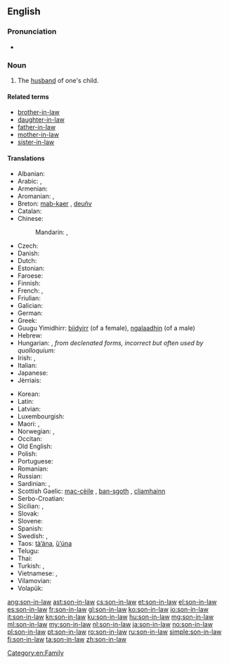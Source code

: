 ==English==

===Pronunciation===
* {{audio|en-us-son-in-law.ogg|Audio (US)}}

===Noun===
{{en-noun|head=[[son]][[-in-law]]|sons-in-law}}

# The [[husband]] of one's child.

====Related terms====
* [[brother-in-law]]
* [[daughter-in-law]]
* [[father-in-law]]
* [[mother-in-law]]
* [[sister-in-law]]

====Translations====
{{trans-top|son-in-law}}
* Albanian: {{t-|sq|dhëndër|m}}
* Arabic: {{t-|ar|زوج الابنة|m|tr=zawj al-íbna|sc=Arab}}, {{t-|ar|صهر|m|tr=Sihr|sc=Arab}}
* Armenian: {{t-|hy|փեսա|tr=p’esa}}
* Aromanian: {{t-|rup|dzinire|m}}, {{t-|rup|dziniri|m}}
* Breton: [[mab-kaer]] {{g|m}}, [[deuñv]] {{g|m}}
* Catalan: {{t-|ca|gendre|m}}
* Chinese:
*: Mandarin: {{t-|cmn|女婿|tr=nǚxu|sc=Hani}},  {{t-|cmn|婿|tr=xù|sc=Hani}}
* Czech: {{t+|cs|zeť|m}}
* Danish: {{t-|da|svigersøn|c}}
* Dutch: {{t+|nl|schoonzoon|m}}
* Estonian: {{t-|et|väimees}}
* Faroese: {{t-|fo|versonur|m}}
* Finnish: {{t+|fi|vävy}}
* French: {{t+|fr|beau-fils|m}}, {{t+|fr|gendre|m}}
* Friulian: {{tø|fur|ginar|m}}
* Galician: {{t+|gl|xenro|m}}
* German: {{t+|de|Schwiegersohn|m}}
* Greek: {{t+|el|γαμπρός|m|tr=gamprós}}
* Guugu Yimidhirr: [[biidyirr]] (of a female), [[ngalaadhin]] (of a male)
* Hebrew: {{t+|he|חָתָן|m|tr=khatan}}
* Hungarian: {{t+|hu|vő}}, ''from declenated forms, incorrect but often used by quolloquium:'' {{t+|hu|vej}}
* Irish: {{t-|ga|cliamhain|m}}, {{t-|ga|cliamhaineacha|p}}
* Italian: {{t+|it|genero|m}}
* Japanese: {{t+|ja|婿|tr=むこ, muko}}
* Jèrriais: {{tø|roa-jer|bieau-fis|m}}
{{trans-mid}}
* Korean: {{t+|ko|사위|tr=sawi|sc=Kore}}
* Latin: {{t+|la|gener|m}}
* Latvian: {{t+|lv|znots}}
* Luxembourgish: {{t-|lb|Eedem|m}}
* Maori: {{t-|mi|hunaonga}}, {{t-|mi|hunōnga}}
* Norwegian: {{t+|no|svigersønn}}, {{t-|no|måg}}
* Occitan: {{t+|oc|gendre|m}}
* Old English: {{t-|ang|āþum|m}}
* Polish: {{t+|pl|zięć|m}}
* Portuguese: {{t+|pt|genro|m}}
* Romanian: {{t+|ro|ginere|m}}
* Russian: {{t+|ru|зять|m|tr=zjat’}}
* Sardinian: {{t-|sc|géneru|m}}, {{t-|sc|génniru|m}}
* Scottish Gaelic: [[mac-cèile]] {{g|m}}, [[ban-sgoth]] {{g|m}}, [[cliamhainn]] {{g|m}}
* Serbo-Croatian: {{t-|sh|zet}}
* Sicilian: {{t+|scn|ienniru|m}}, {{t+|scn|jenniru|m}}
* Slovak: {{t-|sk|zať|m}}
* Slovene: {{t+|sl|zet|m}}
* Spanish: {{t+|es|yerno|m}}
* Swedish: {{t+|sv|svärson|c}}, {{t+|sv|måg|c}}
* Taos: [[tà’ána]], [[ȕ’úna]]
* Telugu: {{t+|te|అల్లుడు}}
* Thai: {{t-|th|ลูกเขย|tr=loog-keuy|sc=Thai}}
* Turkish: {{t+|tr|damat}}, {{t+|tr|güveyi}}
* Vietnamese: {{t+|vi|rể}}, {{t-|vi|con rể}}
* Vilamovian: {{tø|wym|adum}}
* Volapük: {{t+|vo|lüson}}
{{trans-bottom}}

[[Category:en:Family]]

[[ang:son-in-law]]
[[ast:son-in-law]]
[[cs:son-in-law]]
[[et:son-in-law]]
[[el:son-in-law]]
[[es:son-in-law]]
[[fr:son-in-law]]
[[gl:son-in-law]]
[[ko:son-in-law]]
[[io:son-in-law]]
[[it:son-in-law]]
[[kn:son-in-law]]
[[ku:son-in-law]]
[[hu:son-in-law]]
[[mg:son-in-law]]
[[ml:son-in-law]]
[[my:son-in-law]]
[[nl:son-in-law]]
[[ja:son-in-law]]
[[no:son-in-law]]
[[pl:son-in-law]]
[[pt:son-in-law]]
[[ro:son-in-law]]
[[ru:son-in-law]]
[[simple:son-in-law]]
[[fi:son-in-law]]
[[ta:son-in-law]]
[[zh:son-in-law]]